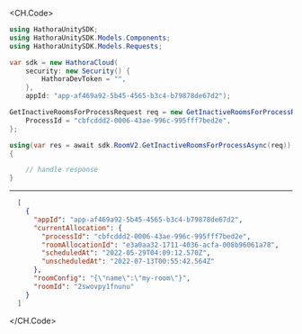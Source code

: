 
<CH.Code>
```csharp GetInactiveRoomsForProcess.cs
using HathoraUnitySDK;
using HathoraUnitySDK.Models.Components;
using HathoraUnitySDK.Models.Requests;

var sdk = new HathoraCloud(
    security: new Security() {
        HathoraDevToken = "",
    },
    appId: "app-af469a92-5b45-4565-b3c4-b79878de67d2");

GetInactiveRoomsForProcessRequest req = new GetInactiveRoomsForProcessRequest() {
    ProcessId = "cbfcddd2-0006-43ae-996c-995fff7bed2e",
};

using(var res = await sdk.RoomV2.GetInactiveRoomsForProcessAsync(req))
{

    // handle response
}
```
---

```json Example Response
  [
    {
      "appId": "app-af469a92-5b45-4565-b3c4-b79878de67d2",
      "currentAllocation": {
        "processId": "cbfcddd2-0006-43ae-996c-995fff7bed2e",
        "roomAllocationId": "e3a0aa32-1711-4036-acfa-008b96061a78",
        "scheduledAt": "2022-05-29T04:09:12.570Z",
        "unscheduledAt": "2022-07-13T00:55:42.564Z"
      },
      "roomConfig": "{\"name\":\"my-room\"}",
      "roomId": "2swovpy1fnunu"
    }
  ]
```
</CH.Code>
